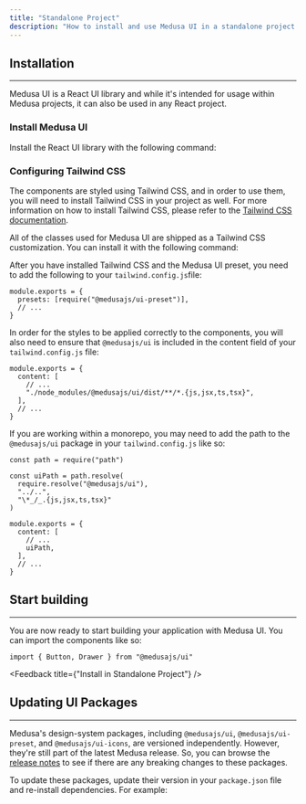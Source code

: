 ```yaml
---
title: "Standalone Project"
description: "How to install and use Medusa UI in a standalone project."
---
```


## Installation

---

Medusa UI is a React UI library and while it's intended for usage within Medusa projects, it can also be used in any React project.

### Install Medusa UI

Install the React UI library with the following command:

<PackageInstall packageName="@medusajs/ui" />

### Configuring Tailwind CSS

The components are styled using Tailwind CSS, and in order to use them, you will need to install Tailwind CSS in your project as well.
For more information on how to install Tailwind CSS, please refer to the [Tailwind CSS documentation](https://tailwindcss.com/docs/installation).

All of the classes used for Medusa UI are shipped as a Tailwind CSS customization.
You can install it with the following command:

<PackageInstall packageName="@medusajs/ui-preset" devDependency />

After you have installed Tailwind CSS and the Medusa UI preset, you need to add the following to your `tailwind.config.js`file:

```tsx
module.exports = {
  presets: [require("@medusajs/ui-preset")],
  // ...
}
```

In order for the styles to be applied correctly to the components, you will also need to ensure that
`@medusajs/ui` is included in the content field of your `tailwind.config.js` file:

```tsx
module.exports = {
  content: [
    // ...
    "./node_modules/@medusajs/ui/dist/**/*.{js,jsx,ts,tsx}",
  ],
  // ...
}
```

If you are working within a monorepo, you may need to add the path to the `@medusajs/ui` package in your `tailwind.config.js` like so:

```tsx
const path = require("path")

const uiPath = path.resolve(
  require.resolve("@medusajs/ui"),
  "../..",
  "\*_/_.{js,jsx,ts,tsx}"
)

module.exports = {
  content: [
    // ...
    uiPath,
  ],
  // ...
}

```

## Start building

---

You are now ready to start building your application with Medusa UI. You can import the components like so:

```tsx
import { Button, Drawer } from "@medusajs/ui"
```

<Feedback title={"Install in Standalone Project"} />

## Updating UI Packages

---

Medusa's design-system packages, including `@medusajs/ui`, `@medusajs/ui-preset`, and `@medusajs/ui-icons`, are versioned independently. However, they're still part of the latest Medusa release. So, you can browse the [release notes](https://github.com/medusajs/medusa/releases) to see if there are any breaking changes to these packages.

To update these packages, update their version in your `package.json` file and re-install dependencies. For example:

<PackageInstall packageName="@medusajs/ui" />

